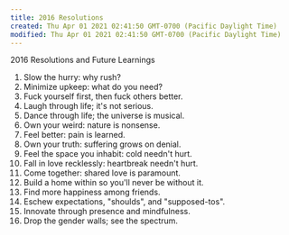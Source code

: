 ```yaml
---
title: 2016 Resolutions
created: Thu Apr 01 2021 02:41:50 GMT-0700 (Pacific Daylight Time)
modified: Thu Apr 01 2021 02:41:50 GMT-0700 (Pacific Daylight Time)
---
```


2016 Resolutions and Future Learnings

1. Slow the hurry: why rush?
2. Minimize upkeep: what do you need?
3. Fuck yourself first, then fuck others better.
4. Laugh through life; it's not serious.
5. Dance through life; the universe is musical.
6. Own your weird: nature is nonsense.
7. Feel better: pain is learned.
8. Own your truth: suffering grows on denial.
9. Feel the space you inhabit: cold needn't hurt.
10. Fall in love recklessly: heartbreak needn't hurt.
11. Come together: shared love is paramount.
12. Build a home within so you'll never be without it.
13. Find more happiness among friends.
14. Eschew expectations, "shoulds", and "supposed-tos".
15. Innovate through presence and mindfulness.
16. Drop the gender walls; see the spectrum.
